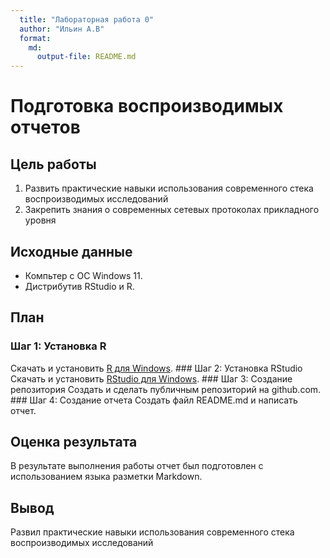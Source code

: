 ```yaml
---
  title: "Лабораторная работа 0"
  author: "Ильин А.В"
  format: 
    md:
      output-file: README.md
---
```

# Подготовка воспроизводимых отчетов

## Цель работы
1. Развить практические навыки использования современного стека воспроизводимых исследований
2. Закрепить знания о современных сетевых протоколах прикладного уровня

## Исходные данные
- Компьтер с ОС Windows 11.
- Дистрибутив RStudio и R.

## План

### Шаг 1: Установка R
Скачать и установить [R для Windows](https://posit.co/download/rstudio-desktop/).
### Шаг 2: Установка RStudio
Скачать и установить [RStudio для Windows](https://posit.co/download/rstudio-desktop/).
### Шаг 3: Создание репозитория
Создать и сделать публичным репозиторий на github.com.
### Шаг 4: Создание отчета
Создать файл README.md и написать отчет.

## Оценка результата
В результате выполнения работы отчет был подготовлен с использованием языка разметки Markdown.

## Вывод
Развил практические навыки использования современного стека воспроизводимых исследований
